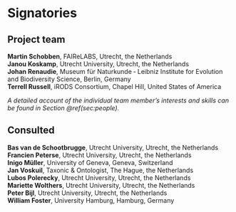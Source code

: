 # Signatories
<!-- 
This section provides the ISC with a view of the support received from the community for a proposal. Acceptance isn't predicated on popularity but community acceptance is important.  Willingness to accept outside input is also a good marker for project delivery. 

An optional section would be for R-Core signatories where changes to R are proposed.
-->

## Project team

**Martin Schobben**, FAIReLABS, Utrecht, the Netherlands        
**Janou Koskamp**, Utrecht University, Utrecht, the Netherlands     
**Johan Renaudie**, Museum für Naturkunde ‐ Leibniz Institute for Evolution and Biodiversity Science, Berlin, Germany      
**Terrell Russell**, iRODS Consortium, Chapel Hill, United States of America  

*A detailed account of the individual team member's interests and skills can be found in Section \@ref(sec:people).*

<!-- 
Who are the people responsible for actually delivering the project if the proposal gets accepted and are already signed up and rearing to go?
-->

<!-- ## Contributors -->


<!-- 
Who are the people who have actively helped with this proposal but won't necessarily be on the core project team later?
-->

## Consulted

**Bas van de Schootbrugge**, Utrecht University, Utrecht, the Netherlands    
**Francien Peterse**, Utrecht University, Utrecht, the Netherlands     
**Inigo Müller**, University of Geneva, Geneva, Switzerland      
**Jan Voskuil**, Taxonic & Ontologist, The Hague, the Netherlands   
**Lubos Polerecky**, Utrecht University, Utrecht, the Netherlands         
**Mariette Wolthers**, Utrecht University, Utrecht, the Netherlands  
**Peter Bijl**, Utrecht University, Utrecht, the Netherlands    
**William Foster**, University Hamburg, Hamburg, Germany   

<!-- 
Who has been given the opportunity to provide feedback on the proposal? This should include any R Consortium & ISC members who the proposal has been discussed with.
-->

